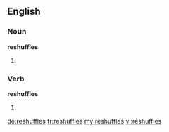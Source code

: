 ==English==

===Noun===
'''reshuffles'''

# {{plural of|reshuffle}}

===Verb===
'''reshuffles'''

# {{third-person singular of|reshuffle}}

[[de:reshuffles]]
[[fr:reshuffles]]
[[my:reshuffles]]
[[vi:reshuffles]]